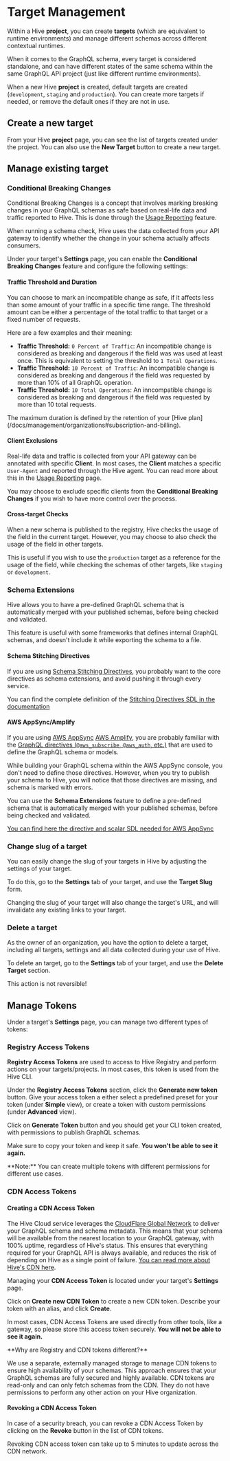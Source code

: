 
# Target Management

Within a Hive **project**, you can create **targets** (which are equivalent to runtime environments)
and manage different schemas across different contextual runtimes.

When it comes to the GraphQL schema, every target is considered standalone, and can have different
states of the same schema within the same GraphQL API project (just like different runtime
environments).

When a new Hive **project** is created, default targets are created (`development`, `staging` and
`production`). You can create more targets if needed, or remove the default ones if they are not in
use.

## Create a new target

From your Hive **project** page, you can see the list of targets created under the project. You can
also use the **New Target** button to create a new target.

<NextImage
  alt="Create Target Form"
  src={newTargetFormImage}
  className="mt-10 max-w-xl rounded-lg drop-shadow-md"
/>

## Manage existing target

### Conditional Breaking Changes

Conditional Breaking Changes is a concept that involves marking breaking changes in your GraphQL
schemas as safe based on real-life data and traffic reported to Hive. This is done through the
[Usage Reporting](/docs/schema-registry/usage-reporting) feature.

When running a schema check, Hive uses the data collected from your API gateway to identify whether
the change in your schema actually affects consumers.

<NextImage
  alt="Conditional Breaking Changes"
  src={targetConditionalBreakingChangesImage}
  className="mt-10 max-w-3xl rounded-lg drop-shadow-md"
/>

Under your target's **Settings** page, you can enable the **Conditional Breaking Changes** feature
and configure the following settings:

#### Traffic Threshold and Duration

You can choose to mark an incompatible change as safe, if it affects less than some amount of your
traffic in a specific time range. The threshold amount can be either a percentage of the total
traffic to that target or a fixed number of requests.

Here are a few examples and their meaning:

- **Traffic Threshold:** `0 Percent of Traffic`: An incompatible change is considered as breaking
  and dangerous if the field was was used at least once. This is equivalent to setting the threshold
  to `1 Total Operations`.
- **Traffic Threshold:** `10 Percent of Traffic`: An incompatible change is considered as breaking
  and dangerous if the field was requested by more than 10% of all GraphQL operation.
- **Traffic Threshold:** `10 Total Operations`: An inncompatible change is considered as breaking
  and dangerous if the field was requested by more than 10 total requests.

<Callout type="info">
  The maximum duration is defined by the retention of your [Hive
  plan](/docs/management/organizations#subscription-and-billing).
</Callout>

#### Client Exclusions

Real-life data and traffic is collected from your API gateway can be annotated with specific
**Client**. In most cases, the **Client** matches a specific `User-Agent` and reported through the
Hive agent. You can read more about this in the
[Usage Reporting](/docs/schema-registry/usage-reporting) page.

You may choose to exclude specific clients from the **Conditional Breaking Changes** if you wish to
have more control over the process.

#### Cross-target Checks

When a new schema is published to the registry, Hive checks the usage of the field in the current
target. However, you may choose to also check the usage of the field in other targets.

This is useful if you wish to use the `production` target as a reference for the usage of the field,
while checking the schemas of other targets, like `staging` or `development`.

### Schema Extensions

Hive allows you to have a pre-defined GraphQL schema that is automatically merged with your
published schemas, before being checked and validated.

This feature is useful with some frameworks that defines internal GraphQL schemas, and doesn't
include it while exporting the schema to a file.

#### Schema Stitching Directives

If you are using
[Schema Stitching Directives](https://the-guild.dev/graphql/stitching/docs/approaches/stitching-directives),
you probably want to the core directives as schema extensions, and avoid pushing it through every
service.

You can find the complete definition of the
[Stitching Directives SDL in the documentation](https://the-guild.dev/graphql/stitching/docs/approaches/stitching-directives#directives-glossary)

#### AWS AppSync/Amplify

If you are using [AWS AppSync](https://aws.amazon.com/appsync/)
[AWS Amplify](https://docs.amplify.aws/), you are probably familiar with the
[GraphQL directives (`@aws_subscribe`, `@aws_auth`, etc.)](https://docs.amplify.aws/cli-legacy/graphql-transformer/directives/)
that are used to define the GraphQL schema or models.

While building your GraphQL schema within the AWS AppSync console, you don't need to define those
directives. However, when you try to publish your schema to Hive, you will notice that those
directives are missing, and schema is marked with errors.

You can use the **Schema Extensions** feature to define a pre-defined schema that is automatically
merged with your published schemas, before being checked and validated.

[You can find here the directive and scalar SDL needed for AWS AppSync](https://github.com/kamilkisiela/graphql-inspector/blob/d0efec031b64aae94818d749b697e73276f0f239/packages/loaders/loaders/src/index.ts#L57-L82)

### Change slug of a target

You can easily change the slug of your targets in Hive by adjusting the settings of your target.

To do this, go to the **Settings** tab of your target, and use the **Target Slug** form.

<Callout type="warning">
  Changing the slug of your target will also change the target's URL, and will invalidate any
  existing links to your target.
</Callout>

### Delete a target

As the owner of an organization, you have the option to delete a target, including all targets,
settings and all data collected during your use of Hive.

To delete an target, go to the **Settings** tab of your target, and use the **Delete Target**
section.

<Callout type="warning">This action is not reversible!</Callout>

## Manage Tokens

Under a target's **Settings** page, you can manage two different types of tokens:

### Registry Access Tokens

**Registry Access Tokens** are used to access to Hive Registry and perform actions on your
targets/projects. In most cases, this token is used from the Hive CLI.

Under the **Registry Access Tokens** section, click the **Generate new token** button. Give your
access token a either select a predefined preset for your token (under **Simple** view), or create a
token with custom permissions (under **Advanced** view).

<NextImage
  alt="Create Registry Token Form"
  src={tokenImage}
  className="mt-10 max-w-md rounded-lg drop-shadow-md"
/>

Click on **Generate Token** button and you should get your CLI token created, with permissions to
publish GraphQL schemas.

<NextImage
  alt="Created Token"
  src={tokenCreateSuccess}
  className="mt-10 max-w-xl rounded-lg drop-shadow-md"
/>

Make sure to copy your token and keep it safe. **You won't be able to see it again.**

<Callout type="info">
  **Note:** You can create multiple tokens with different permissions for different use cases.
</Callout>

### CDN Access Tokens

#### Creating a CDN Access Token

The Hive Cloud service leverages the
[CloudFlare Global Network](https://www.cloudflare.com/network/) to deliver your GraphQL schema and
schema metadata. This means that your schema will be available from the nearest location to your
GraphQL gateway, with 100% uptime, regardless of Hive's status. This ensures that everything
required for your GraphQL API is always available, and reduces the risk of depending on Hive as a
single point of failure. [You can read more about Hive's CDN here](/docs/high-availability-cdn).

Managing your **CDN Access Token** is located under your target's **Settings** page.

Click on **Create new CDN Token** to create a new CDN token. Describe your token with an alias, and
click **Create**.

In most cases, CDN Access Tokens are used directly from other tools, like a gateway, so please store
this access token securely. **You will not be able to see it again.**

<Callout type="info">
**Why are Registry and CDN tokens different?**

We use a separate, externally managed storage to manage CDN tokens to ensure high availability of
your schemas. This approach ensures that your GraphQL schemas are fully secured and highly
available. CDN tokens are read-only and can only fetch schemas from the CDN. They do not have
permissions to perform any other action on your Hive organization.

</Callout>

#### Revoking a CDN Access Token

In case of a security breach, you can revoke a CDN Access Token by clicking on the **Revoke** button
in the list of CDN tokens.

<Callout type="info">
  Revoking CDN access token can take up to 5 minutes to update across the CDN network.
</Callout>
